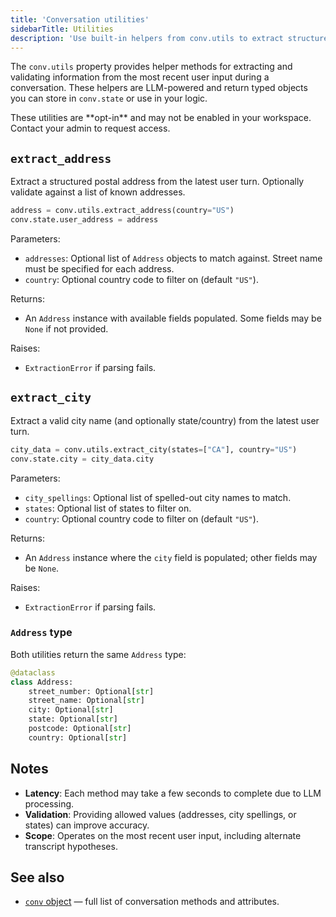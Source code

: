 ```yaml
---
title: 'Conversation utilities'
sidebarTitle: Utilities
description: 'Use built-in helpers from conv.utils to extract structured data from user input.'
---
```


The `conv.utils` property provides helper methods for extracting and validating information from the most recent user input during a conversation. These helpers are LLM-powered and return typed objects you can store in `conv.state` or use in your logic.

<Note>
These utilities are **opt-in** and may not be enabled in your workspace. Contact your admin to request access.
</Note>

## `extract_address`

Extract a structured postal address from the latest user turn. Optionally validate against a list of known addresses.

```python
address = conv.utils.extract_address(country="US")
conv.state.user_address = address
```

Parameters:
- `addresses`: Optional list of `Address` objects to match against. Street name must be specified for each address.
- `country`: Optional country code to filter on (default `"US"`).

Returns:
- An `Address` instance with available fields populated. Some fields may be `None` if not provided.

Raises:
- `ExtractionError` if parsing fails.

## `extract_city`

Extract a valid city name (and optionally state/country) from the latest user turn.

```python
city_data = conv.utils.extract_city(states=["CA"], country="US")
conv.state.city = city_data.city
```

Parameters:
- `city_spellings`: Optional list of spelled-out city names to match.
- `states`: Optional list of states to filter on.
- `country`: Optional country code to filter on (default `"US"`).

Returns:
- An `Address` instance where the `city` field is populated; other fields may be `None`.

Raises:
- `ExtractionError` if parsing fails.

### `Address` type

Both utilities return the same `Address` type:

```python
@dataclass
class Address:
    street_number: Optional[str]
    street_name: Optional[str]
    city: Optional[str]
    state: Optional[str]
    postcode: Optional[str]
    country: Optional[str]
```

## Notes

- **Latency**: Each method may take a few seconds to complete due to LLM processing.
- **Validation**: Providing allowed values (addresses, city spellings, or states) can improve accuracy.
- **Scope**: Operates on the most recent user input, including alternate transcript hypotheses.

## See also

- [`conv` object](./conv-object) — full list of conversation methods and attributes.